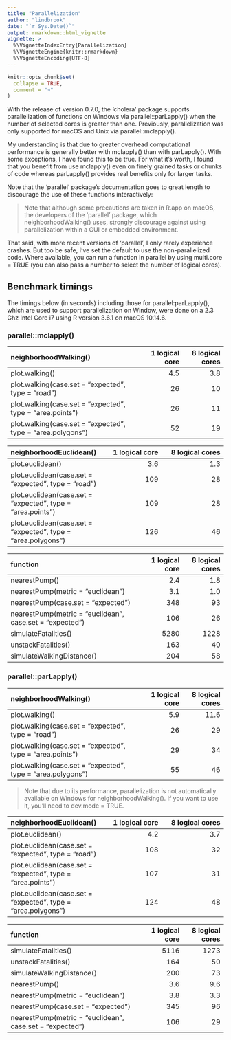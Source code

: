 ```yaml
---
title: "Parallelization"
author: "lindbrook"
date: "`r Sys.Date()`"
output: rmarkdown::html_vignette
vignette: >
  %\VignetteIndexEntry{Parallelization}
  %\VignetteEngine{knitr::rmarkdown}
  %\VignetteEncoding{UTF-8}
---
```


```r
knitr::opts_chunk$set(
  collapse = TRUE,
  comment = ">"
)
```

With the release of version 0.7.0, the 'cholera' package supports parallelization of functions on Windows via parallel::parLapply() when the number of selected cores is greater than one. Previously, parallelization was only supported for macOS and Unix via parallel::mclapply().

My understanding is that due to greater overhead computational performance is generally better with mclapply() than with parLapply(). With some exceptions, I have found this to be true. For what it's worth, I found that you benefit from use mclapply() even on finely grained tasks or chunks of code whereas parLapply() provides real benefits only for larger tasks.

Note that the 'parallel' package's documentation goes to great length to discourage the use of these functions interactively:

> Note that although some precautions are taken in R.app on macOS, the developers of the 'parallel' package, which neighborhoodWalking() uses, strongly discourage against using parallelization within a GUI or embedded environment.

That said, with more recent versions of 'parallel', I only rarely experience crashes. But too be safe, I've set the default to use the non-parallelized code. Where available, you can run a function in parallel by using multi.core = TRUE (you can also pass a number to select the number of logical cores).

## Benchmark timings

The timings below (in seconds) including those for parallel:parLapply(), which are used to support parallelization on Window, were done on a 2.3 Ghz Intel Core i7 using R version 3.6.1 on macOS 10.14.6.

### parallel::mclapply()

| neighborhoodWalking() | 1 logical core | 8 logical cores
:------------- | -------------: | -------------:
plot.walking() | 4.5 | 3.8
plot.walking(case.set = "expected", type = "road") | 26 | 10
plot.walking(case.set = "expected", type = "area.points") | 26 | 11
plot.walking(case.set = "expected", type = "area.polygons") | 52 | 19

| neighborhoodEuclidean() | 1 logical core | 8 logical cores
:------------- | -------------: | -------------:
plot.euclidean() | 3.6 | 1.3
plot.euclidean(case.set = "expected", type = "road") | 109 | 28
plot.euclidean(case.set = "expected", type = "area.points") | 109 | 28
plot.euclidean(case.set = "expected", type = "area.polygons") | 126 | 46

| function | 1 logical core | 8 logical cores
:------------- | -------------: | -------------:
nearestPump() | 2.4 | 1.8
nearestPump(metric = "euclidean") | 3.1 | 1.0
nearestPump(case.set = "expected") | 348 | 93
nearestPump(metric = "euclidean", case.set = "expected") | 106 | 26
simulateFatalities() | 5280 | 1228
unstackFatalities() | 163 | 40
simulateWalkingDistance() | 204 | 58

### parallel::parLapply()

neighborhoodWalking() | 1 logical core | 8 logical cores
:------------- | -------------: | -------------:
plot.walking() | 5.9  | 11.6
plot.walking(case.set = "expected", type = "road") | 26 | 29
plot.walking(case.set = "expected", type = "area.points") | 29 | 34
plot.walking(case.set = "expected", type = "area.polygons") | 55 | 46

> Note that due to its performance, parallelization is not automatically available on Windows for neighborhoodWalking(). If you want to use it, you'll need to dev.mode = TRUE.

| neighborhoodEuclidean() | 1 logical core | 8 logical cores
:------------- | -------------: | -------------:
plot.euclidean() | 4.2 | 3.7
plot.euclidean(case.set = "expected", type = "road") | 108 | 32
plot.euclidean(case.set = "expected", type = "area.points") | 107 | 31
plot.euclidean(case.set = "expected", type = "area.polygons") | 124 | 48

| function | 1 logical core | 8 logical cores
:------------- | -------------: | -------------:
simulateFatalities() | 5116 | 1273
unstackFatalities() | 164 | 50
simulateWalkingDistance() | 200 | 73
nearestPump() | 3.6 | 9.6
nearestPump(metric = "euclidean") | 3.8  | 3.3
nearestPump(case.set = "expected") | 345 | 96
nearestPump(metric = "euclidean", case.set = "expected") | 106 | 29
